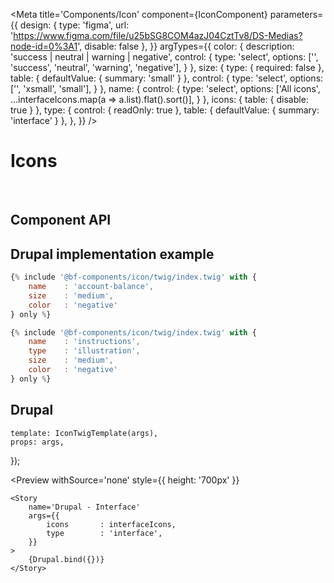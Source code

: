 


<Meta 
    title='Components/Icon'
    component={IconComponent}
    parameters={{
        design: {
            type: 'figma',
            url: 'https://www.figma.com/file/u25bSG8COM4azJ04CztTv8/DS-Medias?node-id=0%3A1',
            disable: false
        },
    }}
    argTypes={{
        color: {
            description: 'success | neutral | warning | negative',
            control: {
                type: 'select',
                options: ['', 'success', 'neutral', 'warning', 'negative'],
            }
        },
        size: {
            type: { required: false },
            table: { defaultValue: { summary: 'small' } },
            control: {
                type: 'select',
                options: ['', 'xsmall', 'small'],
            }
        },
        name: {
            control: {
                type: 'select',
                options: ['All icons', ...interfaceIcons.map(a => a.list).flat().sort()],
            }
        },
        icons: {
            table: { disable: true }
        },
        type: {
            control: {
                readOnly: true
            },
            table: { defaultValue: { summary: 'interface' } },
        },
    }}
/>


# Icons

<br/>



## Component API

<Props of={IconComponent} />



## Drupal implementation example

```jsx
{% include '@bf-components/icon/twig/index.twig' with {
    name    : 'account-balance',
    size    : 'medium',
    color   : 'negative'
} only %}

{% include '@bf-components/icon/twig/index.twig' with {
    name    : 'instructions',
    type    : 'illustration',
    size    : 'medium',
    color   : 'negative'
} only %}
```



## Drupal

    template: IconTwigTemplate(args),
    props: args,
});

<Preview
    withSource='none'
    style={{ height: '700px' }}
>
    <Story 
        name='Drupal - Interface'
        args={{
            icons       : interfaceIcons,
            type        : 'interface',
        }}
    >
        {Drupal.bind({})}
    </Story>
</Preview>